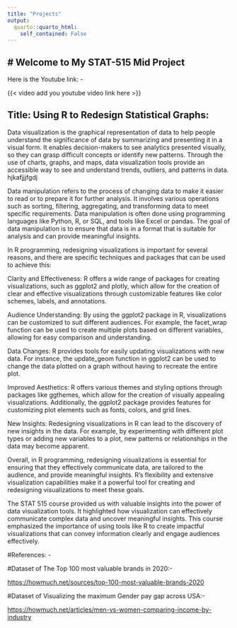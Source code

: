 ```yaml
---
title: "Projects"
output:
  quarto::quarto_html:
    self_contained: False
---
```


# Welcome to My STAT-515 Mid Project
------------------------------------------------------------------------

Here is the Youtube link: -

{{< video add you youtube video link here >}}


## Title: Using R to Redesign Statistical Graphs: 


Data visualization is the graphical representation of data to help people understand the significance of data by summarizing and presenting it in a visual form. It enables decision-makers to see analytics presented visually, so they can grasp difficult concepts or identify new patterns. Through the use of charts, graphs, and maps, data visualization tools provide an accessible way to see and understand trends, outliers, and patterns in data. hjkafjjjfgdj

Data manipulation refers to the process of changing data to make it easier to read or to prepare it for further analysis. It involves various operations such as sorting, filtering, aggregating, and transforming data to meet specific requirements. Data manipulation is often done using programming languages like Python, R, or SQL, and tools like Excel or pandas. The goal of data manipulation is to ensure that data is in a format that is suitable for analysis and can provide meaningful insights.

In R programming, redesigning visualizations is important for several reasons, and there are specific techniques and packages that can be used to achieve this:

Clarity and Effectiveness: R offers a wide range of packages for creating visualizations, such as ggplot2 and plotly, which allow for the creation of clear and effective visualizations through customizable features like color schemes, labels, and annotations.

Audience Understanding: By using the ggplot2 package in R, visualizations can be customized to suit different audiences. For example, the facet_wrap function can be used to create multiple plots based on different variables, allowing for easy comparison and understanding.

Data Changes: R provides tools for easily updating visualizations with new data. For instance, the update_geom function in ggplot2 can be used to change the data plotted on a graph without having to recreate the entire plot.

Improved Aesthetics: R offers various themes and styling options through packages like ggthemes, which allow for the creation of visually appealing visualizations. Additionally, the ggplot2 package provides features for customizing plot elements such as fonts, colors, and grid lines.

New Insights: Redesigning visualizations in R can lead to the discovery of new insights in the data. For example, by experimenting with different plot types or adding new variables to a plot, new patterns or relationships in the data may become apparent.

Overall, in R programming, redesigning visualizations is essential for ensuring that they effectively communicate data, are tailored to the audience, and provide meaningful insights. R's flexibility and extensive visualization capabilities make it a powerful tool for creating and redesigning visualizations to meet these goals.


 
 The STAT 515 course provided us with valuable insights into the power of data visualization tools. It highlighted how visualization can effectively communicate complex data and uncover meaningful insights. This course emphasized the importance of using tools like R to create impactful visualizations that can convey information clearly and engage audiences effectively.


#References: -

#Dataset of The Top 100 most valuable brands in 2020:-

<a href="https://howmuch.net/sources/top-100-most-valuable-brands-2020" target="_blank">https://howmuch.net/sources/top-100-most-valuable-brands-2020</a>


#Dataset of Visualizing the maximum Gender pay gap across USA:- 

<a href="https://howmuch.net/articles/men-vs-women-comparing-income-by-industry" target="_blank">https://howmuch.net/articles/men-vs-women-comparing-income-by-industry</a>